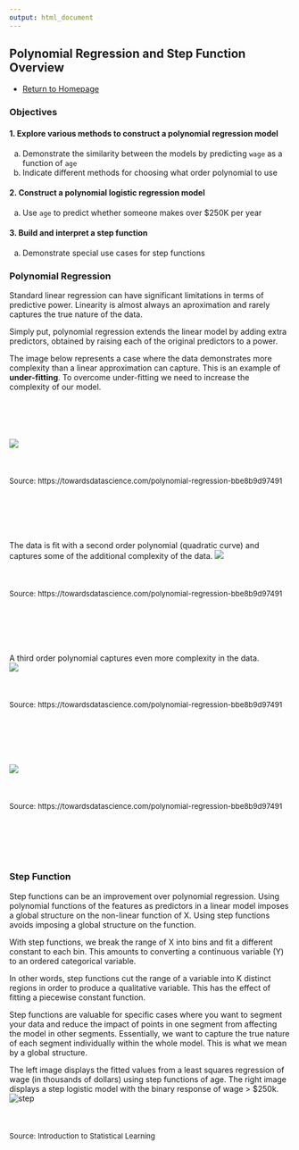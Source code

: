 ---
output: html_document
---

## Polynomial Regression and Step Function Overview {.tabset .tabset-fade}

* [Return to Homepage](https://griffinsalyer.github.io/team13tp1.github.io/)

### Objectives

#### 1. Explore various methods to construct a polynomial regression model 
a. Demonstrate the similarity between the models by predicting `wage` as a function of `age`
b. Indicate different methods for choosing what order polynomial to use

#### 2. Construct a polynomial logistic regression model
a. Use `age` to predict whether someone makes over $250K per year

#### 3. Build and interpret a step function
a. Demonstrate special use cases for step functions

### Polynomial Regression

Standard linear regression can have significant limitations in terms of predictive power. Linearity is almost always an aproximation and rarely captures the true nature of the data. 

Simply put, polynomial regression extends the linear model by adding extra predictors, obtained by raising each of the original predictors to a power.


The image below represents a case where the data demonstrates more complexity than a linear approximation can capture. This is an example of **under-fitting**. To overcome under-fitting we need to increase the complexity of our model.
</br></br></br></br></br></br>
![ ](C:\Users\david\Documents\Spring2020\MLII\TP1\LinearFit.PNG)
</br></br></br></br>
<font size="2"> Source: https://towardsdatascience.com/polynomial-regression-bbe8b9d97491 </font>
</br></br></br></br></br></br>

The data is fit with a second order polynomial (quadratic curve) and captures some of the additional complexity of the data. 
![ ](C:\Users\david\Documents\Spring2020\MLII\TP1\degree2fit.PNG)
</br></br></br></br>
<font size="2"> Source: https://towardsdatascience.com/polynomial-regression-bbe8b9d97491 </font>
</br></br></br></br></br></br>

A third order polynomial captures even more complexity in the data.  
![ ](C:\Users\david\Documents\Spring2020\MLII\TP1\degree3fit.PNG)
</br></br></br></br>
<font size="2"> Source: https://towardsdatascience.com/polynomial-regression-bbe8b9d97491 </font>
</br></br></br></br></br></br>

![ ](C:\Users\david\Documents\Spring2020\MLII\TP1\Comparison.PNG)
</br></br></br></br>
<font size="2"> Source: https://towardsdatascience.com/polynomial-regression-bbe8b9d97491 </font>
</br></br></br></br></br></br>
 
### Step Function

Step functions can be an improvement over polynomial regression. Using polynomial functions of the features as predictors in a linear model imposes a global structure on the non-linear function of X. Using step functions avoids imposing a global structure on the function. 

With step functions, we break the range of X into bins and fit a different constant to each bin. This amounts to converting a continuous variable (Y) to an ordered categorical variable.  

In other words, step functions cut the range of a variable into K distinct regions in order to produce a qualitative variable. This has the effect of fitting a piecewise constant function.

Step functions are valuable for specific cases where you want to segment your data and reduce the impact of points in one segment from affecting the model in other segments. Essentially, we want to capture the true nature of each segment individually within the whole model. This is what we mean by a global structure. 

The left image displays the fitted values from a least squares regression of wage (in thousands of dollars) using step functions of age. The right image displays a step logistic model with the binary response of wage > $250k. 
![step](C:\Users\david\Documents\Spring2020\MLII\TP1\stepwise.PNG)
</br></br></br></br>
<font size="2"> Source: Introduction to Statistical Learning </font>